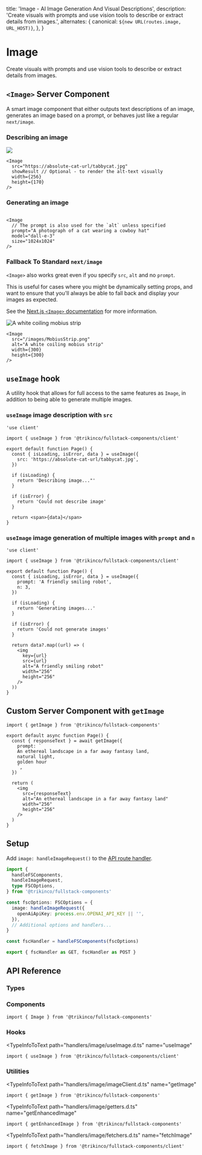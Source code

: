 
  title: 'Image - AI Image Generation And Visual Descriptions',
  description:
    'Create visuals with prompts and use vision tools to describe or extract details from images.',
  alternates: {
    canonical: `${new URL(routes.image, URL_HOST)}`,
  },
}

# Image

Create visuals with prompts and use vision tools to describe or extract details from images.

## `<Image>` Server Component

A smart image component that either outputs text descriptions of an image, generates an image based on a prompt, or behaves just like a regular `next/image`.

### Describing an image

<Example>
  <Image
    src="https://upload.wikimedia.org/wikipedia/commons/thumb/b/b6/Felis_catus-cat_on_snow.jpg/179px-Felis_catus-cat_on_snow.jpg"
    showResult
    width={256}
    height={170}
  />
</Example>

```tsx title="Generating alt text from an image"
<Image
  src="https://absolute-cat-url/tabbycat.jpg"
  showResult // Optional - to render the alt-text visually
  width={256}
  height={170}
/>
```

### Generating an image

<Example label="Example">
  <Image
    prompt="A photograph of a cat wearing a cowboy hat"
    model="dall-e-3"
    size="1024x1024"
  />
</Example>

```tsx title="Creating an image from a prompt"
<Image
  // The prompt is also used for the `alt` unless specified
  prompt="A photograph of a cat wearing a cowboy hat"
  model="dall-e-3"
  size="1024x1024"
/>
```

### Fallback To Standard `next/image`

`<Image>` also works great even if you specify `src`, `alt` and no `prompt`.

This is useful for cases where you might be dynamically setting props, and want to ensure that you'll always be able to fall back and display your images as expected.

See the [Next.js `<Image>` documentation](https://nextjs.org/docs/pages/api-reference/components/image) for more information.

<Example>
  <Image
    src="/images/MobiusStrip.png"
    alt="A white coiling mobius strip"
    width={300}
    height={300}
  />
</Example>

```tsx title="Usage as a regular image"
<Image
  src="/images/MobiusStrip.png"
  alt="A white coiling mobius strip"
  width={300}
  height={300}
/>
```

## `useImage` hook

A utility hook that allows for full access to the same features as `Image`, in addition to being able to generate multiple images.

### `useImage` image description with `src`

```tsx {6-8}
'use client'

import { useImage } from '@trikinco/fullstack-components/client'

export default function Page() {
  const { isLoading, isError, data } = useImage({
    src: 'https://absolute-cat-url/tabbycat.jpg',
  })

  if (isLoading) {
    return 'Describing image..."'
  }

  if (isError) {
    return 'Could not describe image'
  }

  return <span>{data}</span>
}
```

### `useImage` image generation of multiple images with `prompt` and `n`

```tsx {6-9}
'use client'

import { useImage } from '@trikinco/fullstack-components/client'

export default function Page() {
  const { isLoading, isError, data } = useImage({
    prompt: 'A friendly smiling robot',
    n: 3,
  })

  if (isLoading) {
    return 'Generating images...'
  }

  if (isError) {
    return 'Could not generate images'
  }

  return data?.map((url) => (
    <img
      key={url}
      src={url}
      alt="A friendly smiling robot"
      width="256"
      height="256"
    />
  ))
}
```

## Custom Server Component with `getImage`

```tsx {4-10} title="Server Component"
import { getImage } from '@trikinco/fullstack-components'

export default async function Page() {
  const { responseText } = await getImage({
    prompt: `
    An ethereal landscape in a far away fantasy land, 
    natural light, 
    golden hour
    `,
  })

  return (
    <img
      src={responseText}
      alt="An ethereal landscape in a far away fantasy land"
      width="256"
      height="256"
    />
  )
}
```

## Setup

Add `image: handleImageRequest()` to the [API route handler](/docs/get-started/#setup).

```ts title="app/api/fsutils/[...fscomponents]/route.ts"
import {
  handleFSComponents,
  handleImageRequest,
  type FSCOptions,
} from '@trikinco/fullstack-components'

const fscOptions: FSCOptions = {
  image: handleImageRequest({
    openAiApiKey: process.env.OPENAI_API_KEY || '',
  }),
  // Additional options and handlers...
}

const fscHandler = handleFSComponents(fscOptions)

export { fscHandler as GET, fscHandler as POST }
```

## API Reference

### Types

<TypeInfoToText
  path="handlers/image/models.d.ts"
  name="ImageOptions"
  description="Image API route handler options."
/>

<TypeInfoToText
  path="handlers/image/models.d.ts"
  name="ImageRequestBody"
/>

<TypeInfoToText
  path="imageGenerationService.d.ts"
  name="ImageGenerationResponse"
  description="The response body for `getImage`."
/>

<TypeInfoToText
  path="chatGptService.d.ts"
  name="ChatGptCompletionResponse"
  description="The response body for `getImage` and `getEnhancedImage` when describing an image."
/>

### Components

<TypeInfoToText
  path="types/Image.d.ts"
  name="ImageProps"
  description="Props to pass to the `<Image>` Server Component."
/>

<TypeInfoToText
  path="types/Image.d.ts"
  name="ImageGenerateProps"
/>

<TypeInfoToText
  path="types/Image.d.ts"
  name="ImageDescribeProps"
/>

<TypeInfoToText path="components/Image/Image.d.ts" name="Image">

```tsx
import { Image } from '@trikinco/fullstack-components'
```

</TypeInfoToText>

### Hooks

<TypeInfoToText
  path="handlers/image/useImage.d.ts"
  name="useImage"
>

```tsx
import { useImage } from '@trikinco/fullstack-components/client'
```

</TypeInfoToText>

### Utilities

<TypeInfoToText
  path="handlers/image/imageClient.d.ts"
  name="getImage"
>

```tsx
import { getImage } from '@trikinco/fullstack-components'
```

</TypeInfoToText>

<TypeInfoToText
  path="handlers/image/getters.d.ts"
  name="getEnhancedImage"
>

```tsx
import { getEnhancedImage } from '@trikinco/fullstack-components'
```

</TypeInfoToText>

<TypeInfoToText
  path="handlers/image/fetchers.d.ts"
  name="fetchImage"
>

```tsx
import { fetchImage } from '@trikinco/fullstack-components/client'
```

</TypeInfoToText>
